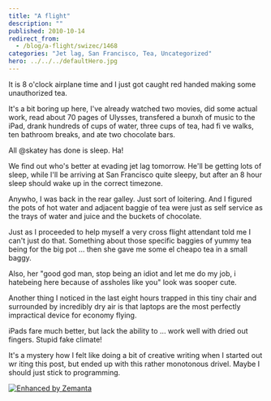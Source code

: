 ```yaml
---
title: "A flight"
description: ""
published: 2010-10-14
redirect_from:
  - /blog/a-flight/swizec/1468
categories: "Jet lag, San Francisco, Tea, Uncategorized"
hero: ../../../defaultHero.jpg
---
```


<!-- p.p1 {margin: 0.0px 0.0px 0.0px 0.0px; font: 13.0px Arial} p.p2 {margin: 0.0px 0.0px 0.0px 0.0px; font: 13.0px Arial; min-height: 15.0px} -->

It is 8 o'clock airplane time and I just got caught red handed making some unauthorized tea.

It's a bit boring up here, I've already watched two movies, did some actual work, read about 70 pages of Ulysses, transfered a bunxh of music to the iPad, drank hundreds of cups of water, three cups of tea, had fi ve walks, ten bathroom breaks, and ate two chocolate bars.

All @skatey has done is sleep. Ha!

We find out who's better at evading jet lag tomorrow. He'll be getting lots of sleep, while I'll be arriving at San Francisco quite sleepy, but after an 8 hour sleep should wake up in the correct timezone.

Anywho, I was back in the rear galley. Just sort of loitering. And I figured the pots of hot water and adjacent baggie of tea were just as self service as the trays of water and juice and the buckets of chocolate.

Just as I proceeded to help myself a very cross flight attendant told me I can't just do that. Something about those specific baggies of yummy tea being for the big pot ... then she gave me some el cheapo tea in a small baggy.

Also, her "good god man, stop being an idiot and let me do my job, i hatebeing here because of assholes like you" look was sooper cute.

Another thing I noticed in the last eight hours trapped in this tiny chair and surrounded by incredibly dry air is that laptops are the most perfectly impractical device for economy flying.

iPads fare much better, but lack the ability to ... work well with dried out fingers. Stupid fake climate!

It's a mystery how I felt like doing a bit of creative writing when I started out wr iting this post, but ended up with this rather monotonous drivel. Maybe I should just stick to programming.

[![Enhanced by Zemanta](https://img.zemanta.com/zemified_e.png?x-id=fc430327-b2c2-4590-9a0a-3286e69b92d0)](http://www.zemanta.com/ "Enhanced by Zemanta")
